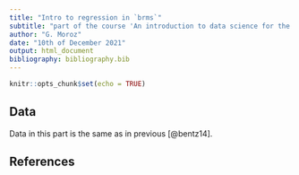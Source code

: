 ```yaml
---
title: "Intro to regression in `brms`"
subtitle: "part of the course 'An introduction to data science for the study of language' by D. E. Blasi"
author: "G. Moroz"
date: "10th of December 2021"
output: html_document
bibliography: bibliography.bib
---
```


```r
knitr::opts_chunk$set(echo = TRUE)
```

## Data

Data in this part is the same as in previous [@bentz14].

## References